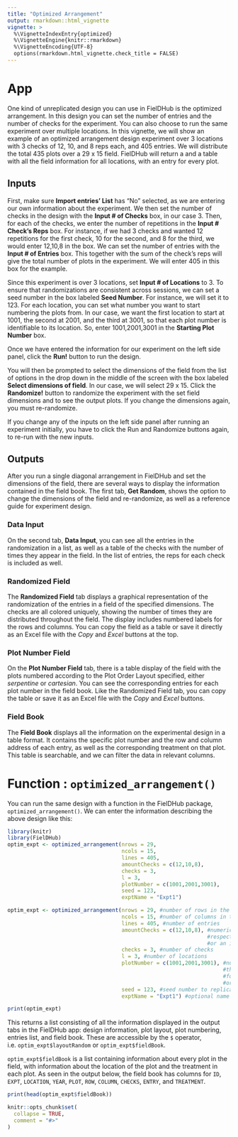 ```yaml
---
title: "Optimized Arrangement"
output: rmarkdown::html_vignette
vignette: >
  %\VignetteIndexEntry{optimized}
  %\VignetteEngine{knitr::rmarkdown}
  %\VignetteEncoding{UTF-8}
  options(rmarkdown.html_vignette.check_title = FALSE)
---
```


# App
One kind of unreplicated design you can use in FielDHub is the optimized arrangement. In this design you can set the number of entries and the number of checks for the experiment. You can also choose to run the same experiment over multiple locations. 
In this vignette, we will show an example of an optimized arrangement design experiment over 3 locations with 3 checks of 12, 10, and 8 reps each, and 405 entries. We will distribute the total 435 plots over a 29 x 15 field. FielDHub will return a and a table with all the field information for all locations, with an entry for every plot. 

## Inputs
First, make sure **Import entries' List** has "No" selected, as we are entering our own information about the experiment. We then set the number of checks in the design with the **Input # of Checks** box, in our case 3. Then, for each of the checks, we enter the number of repetitions in the **Input # Check's Reps** box. For instance, if we had 3 checks and wanted 12 repetitions for the first check, 10 for the second, and 8 for the third, we would enter 12,10,8 in the box. 
We can set the number of entries with the **Input # of Entries** box. This together with the sum of the check's reps will give the total number of plots in the experiment. We will enter 405 in this box for the example. 

Since this experiment is over 3 locations, set **Input # of Locations** to 3.
To ensure that randomizations are consistent across sessions, we can set a seed number in the box labeled **Seed Number**. For instance, we will set it to 123. 
For each location, you can set what number you want to start numbering the plots from. In our case, we want the first location to start at 1001, the second at 2001, and the third at 3001, so that each plot number is identifiable to its location. So, enter 1001,2001,3001 in the **Starting Plot Number** box. 

Once we have entered the information for our experiment on the left side panel, click the **Run!** button to run the design. 

You will then be prompted to select the dimensions of the field from the list of options in the drop down in the middle of the screen with the box labeled **Select dimensions of field**. In our case, we will select 29 x 15. Click the **Randomize!** button to randomize the experiment with the set field dimensions and to see the output plots. If you change the dimensions again, you must re-randomize.

If you change any of the inputs on the left side panel after running an experiment initially, you have to click the Run and Randomize buttons again, to re-run with the new inputs.

## Outputs
After you run a single diagonal arrangement in FielDHub and set the dimensions of the field, there are several ways to display the information contained in the field book. The first tab, **Get Random**, shows the option to change the dimensions of the field and re-randomize, as well as a reference guide for experiment design. 

### Data Input
On the second tab, **Data Input**, you can see all the entries in the randomization in a list, as well as a table of the checks with the number of times they appear in the field. In the list of entries, the reps for each check is included as well.


### Randomized Field
The **Randomized Field** tab displays a graphical representation of the randomization of the entries in a field of the specified dimensions. The checks are all colored uniquely, showing the number of times they are distributed throughout the field. The display includes numbered labels for the rows and columns. You can copy the field as a table or save it directly as an Excel file with the _Copy_ and _Excel_ buttons at the top. 

### Plot Number Field
On the **Plot Number Field** tab, there is a table display of the field with the plots numbered according to the Plot Order Layout specified, either _serpentine_ or _cartesian_. You can see the corresponding entries for each plot number in the field book. Like the Randomized Field tab, you can copy the table or save it as an Excel file with the _Copy_ and _Excel_ buttons. 

### Field Book
The **Field Book** displays all the information on the experimental design in a table format. It contains the specific plot number and the row and column address of each entry, as well as the corresponding treatment on that plot. This table is searchable, and we can filter the data in relevant columns. 

# Function : `optimized_arrangement()`

You can run the same design with a function in the FielDHub package, `optimized_arrangement()`. We can enter the information describing the above design like this:
```r
library(knitr)
library(FielDHub)
optim_expt <- optimized_arrangement(nrows = 29, 
                                    ncols = 15, 
                                    lines = 405, 
                                    amountChecks = c(12,10,8), 
                                    checks = 3,
                                    l = 3,
                                    plotNumber = c(1001,2001,3001),
                                    seed = 123,
                                    exptName = "Expt1")

```
```r
optim_expt <- optimized_arrangement(nrows = 29, #number of rows in the field, 29 x 15
                                    ncols = 15, #number of columns in the field
                                    lines = 405, #number of entries
                                    amountChecks = c(12,10,8), #numeric vector representing 
                                                               #respective replicates of each check, 
                                                               #or an integer total number of checks
                                    checks = 3, #number of checks
                                    l = 3, #number of locations
                                    plotNumber = c(1001,2001,3001), #numeric vector containing 
                                                                    #the starting plot number 
                                                                    #for each location respectively, 
                                                                    #or a single number for 1 location
                                    seed = 123, #seed number to replicate identical randomizations
                                    exptName = "Expt1") #optional name for experiment
```
```r
print(optim_expt)
```
This returns a list consisting of all the information displayed in the output tabs in the FielDHub app: design information, plot layout, plot numbering, entries list, and field book. These are accessible by the `$` operator, i.e. `optim_expt$layoutRandom` or `optim_expt$fieldBook`. 

`optim_expt$fieldBook` is a list containing information about every plot in the field, with information about the location of the plot and the treatment in each plot. As seen in the output below, the field book has columns for `ID`, `EXPT`, `LOCATION`, `YEAR`, `PLOT`, `ROW`, `COLUMN`, `CHECKS`, `ENTRY`, and `TREATMENT`.
```r
print(head(optim_expt$fieldBook))
```

```r
knitr::opts_chunk$set(
  collapse = TRUE,
  comment = "#>"
)
```
